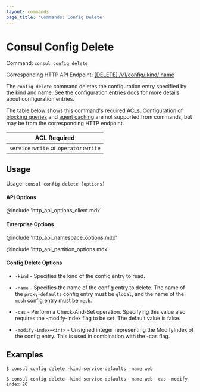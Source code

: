 ```yaml
---
layout: commands
page_title: 'Commands: Config Delete'
---
```


# Consul Config Delete

Command: `consul config delete`

Corresponding HTTP API Endpoint: [\[DELETE\] /v1/config/:kind/:name](/api-docs/config#delete-configuration)

The `config delete` command deletes the configuration entry specified by the
kind and name. See the [configuration entries docs](/docs/agent/config-entries)
for more details about configuration entries.

The table below shows this command's [required ACLs](/api#authentication). Configuration of
[blocking queries](/api/features/blocking) and [agent caching](/api/features/caching)
are not supported from commands, but may be from the corresponding HTTP endpoint.

| ACL Required                        |
| ----------------------------------- |
| `service:write` or `operator:write` |

## Usage

Usage: `consul config delete [options]`

#### API Options

@include 'http_api_options_client.mdx'

#### Enterprise Options

@include 'http_api_namespace_options.mdx'

@include 'http_api_partition_options.mdx'

#### Config Delete Options

- `-kind` - Specifies the kind of the config entry to read.

- `-name` - Specifies the name of the config entry to delete. The name of the
  `proxy-defaults` config entry must be `global`, and the name of the `mesh`
  config entry must be `mesh`.

- `-cas` - Perform a Check-And-Set operation. Specifying this value also
  requires the -modify-index flag to be set. The default value is false.

- `-modify-index=<int>` - Unsigned integer representing the ModifyIndex of the
  config entry. This is used in combination with the -cas flag.

## Examples

    $ consul config delete -kind service-defaults -name web

    $ consul config delete -kind service-defaults -name web -cas -modify-index 26
